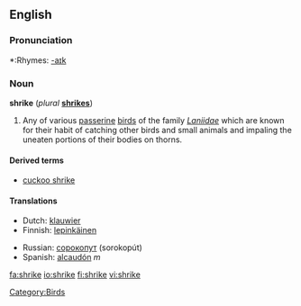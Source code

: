 ==English==

===Pronunciation===
*:Rhymes: [[Rhymes:English:-aɪk|-aɪk]]

===Noun===
{{wikipedia}}
'''shrike''' (''plural'' '''[[shrikes]]''')

# Any of various [[passerine]] [[bird]]s of the family ''[[Laniidae]]'' which are known for their habit of catching other birds and small animals and impaling the uneaten portions of their bodies on thorns.

====Derived terms====
*[[cuckoo shrike]]

====Translations====
{{top}}
*Dutch: [[klauwier]] {{m}}
*Finnish: [[lepinkäinen]]
{{mid}}
*Russian: [[сорокопут]] (sorokopút) {{m}}
*Spanish: [[alcaudón]] ''m''
{{bottom}}

[[Category:Birds]]

[[fa:shrike]]
[[io:shrike]]
[[fi:shrike]]
[[vi:shrike]]